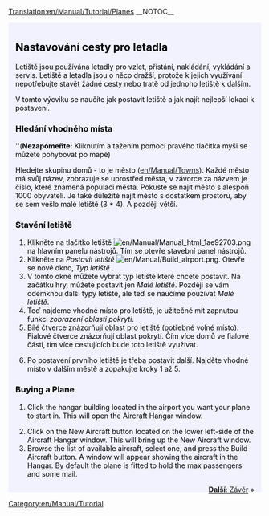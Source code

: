 [[Translation:en/Manual/Tutorial/Planes]]
{{cs/Překlad|origin= en/Manual/Tutorial/Planes
|from  = en
|to    = cs
|Percentage = 0
}}__NOTOC__
{{en/Tabs|5|4
|cs/Manual/Tutorial/Main Page|1. Začínáme<!--
-->|cs/Manual/Tutorial/Autobusy|2. Autobusy<!--
-->|cs/Manual/Tutorial/Vlaky|3. Vlaky<!--
-->|cs/Manual/Tutorial/Letadla|4. Letadla<!--
-->|cs/Manual/Tutorial/Závěr|5. Závěr}}
<div style="padding:.5em 1em 1em 1em; border-top:none; background-color:#f1f2fe; color:#000;">
{{cs/Manual/Tutorial/Cvičení}}
==Nastavování cesty pro letadla==
Letiště jsou používána letadly pro vzlet, přistání, nakládání, vykládání a servis. Letiště a letadla jsou o něco dražší, protože k jejich využívání nepotřebujte stavět žádné cesty nebo tratě od jednoho letiště k dalším.

V tomto výcviku se naučíte jak postavit letiště a jak najít nejlepší lokaci k postavení.
{{en/Phototable|[[File:en/Manual/Airport s.png]]|Small Airport (3*4)|none}}

===Hledání vhodného místa===
''('''Nezapomeňte:''' Kliknutím a tažením pomocí pravého tlačítka myši se můžete pohybovat po mapě)

Hledejte skupinu domů - to je město ([[en/Manual/Towns]]).  Každé město má svůj název, zobrazuje se uprostřed města, v závorce za názvem je číslo, které znamená populaci města. Pokuste se najít město s alespoň 1000 obyvateli. Je také důležité najít město s dostatkem prostoru, aby se sem vešlo malé letiště (3 * 4). A později větší.

===Stavění letiště===
#Klikněte na tlačítko letiště [[File:en/Manual/Manual html 1ae92703.png]]na hlavním panelu nástrojů. Tím se otevře stavební panel nástrojů.
#Klikněte na ''Postavit letiště'' [[File:en/Manual/Build airport.png]]. Otevře se nové okno, ''Typ letiště'' .
#V tomto okně můžete vybrat typ letiště které chcete postavit. Na začátku hry, můžete postavit jen ''Malé letiště''. Později se vám odemknou další typy letiště, ale teď se naučíme používat ''Malé letiště''.
#Teď najdeme vhodné místo pro letiště, je užitečné mít zapnutou funkci  ''zobrazení oblasti pokrytí''.
#Bílé čtverce znázorňují oblast pro letiště (potřebné volné místo). Fialové čtverce znázorňují oblast pokrytí. Čím více domů ve fialové části, tím více cestujících bude toto letiště využívat.
{{en/Phototable|[[File:en/Manual/Build-airport-3.png|400px]]|Vhodné místo pro letiště.|none|6=:}}
<ol start="6">
<li>Po postavení prvního letiště je třeba postavit další. Najděte vhodné místo v dalším městě a zopakujte kroky 1 až 5.
</ol>

===Buying a Plane===
#Click the hangar building located in the airport you want your plane to start in. This will open the Aircraft Hangar window.
{{en/Phototable|[[File:en/Manual/Step1aircraft.png|550px]]|Aircraft Hangar window.|none|6=:}}
<ol start="2">
<li>Click on the New Aircraft button located on the lower left-side of the Aircraft Hangar window. This will bring up the New Aircraft window. 
<li>Browse the list of available aircraft, select one, and press the Build Aircraft button. A window will appear showing the aircraft in the Hangar. By default the plane is fitted to hold the max passengers and some mail.
</ol>
<span style="float: right">[[cs/Manual/Tutorial/Závěr|'''Další''': Závěr]] &raquo;</span>
</div>
[[Category:en/Manual/Tutorial]]